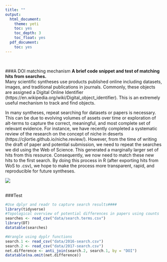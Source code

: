 ```yaml
---
title: ""
output:
  html_document:
    theme: yeti
    toc: yes
    toc_depth: 3
    toc_float: yes
  pdf_document:
    toc: yes
---
```

<br>  

###A DOI matching mechanism
**A brief code snippet and test of matching hits from searches.**  
Many scientific syntheses use products published online including datasets, images, and traditional publications in journals. Commonly, these objects are assigned a Digital Online Identifier (https://en.wikipedia.org/wiki/Digital_object_identifier). This is an extremely useful mechanism to track and find objects.

In many syntheses, repeat searching for datasets or papers is necessary. This can be due to evolving volumes of assets over time or exploration of alt-terms to capture the correct, meaningful, and most complete set of relevant evidence. For instance, we have recently completed a systematic review of the research on the concept of niche in deserts (https://cjlortie.github.io/niche.review/).  However, from the time of writing the draft of paper and potential submission, we need to repeat the searches we did using the Web of Science.  This generated a marginally larger set of hits from this resource. Consequently, we now need to match these new hits to the first search. By doing this process in R (after exporting hits from WoS to .csv), we hope to make the process more transparent, rapid, and reproducible for future syntheses.
<br>  

![](./DOI.jpg)  
<br>

###Test
```r
#Use dplyr and readr to capture search results####
library(tidyverse)
#Topological overview of potential differences in papers using counts
searches <- read_csv("data/search.terms.csv")
library(DT)
datatable(searches) 

#Wrangle using dyplr functions
search.1 <- read_csv("data/2016-search.csv")
search.2 <- read_csv("data/2017-search.csv")
net.difference <- anti_join(search.2, search.1, by = "DOI")
datatable(na.omit(net.difference))

```
